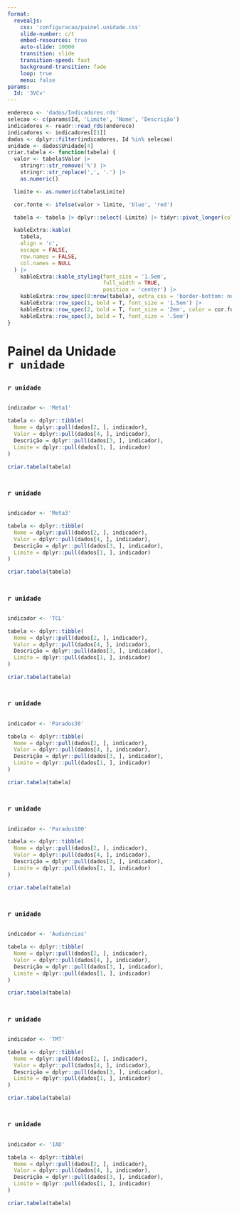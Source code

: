 ```yaml
---
format: 
  revealjs:
    css: 'configuracao/painel.unidade.css'
    slide-number: c/t
    embed-resources: true
    auto-slide: 10000
    transition: slide
    transition-speed: fast
    background-transition: fade
    loop: true
    menu: false
params:
  Id: '3VCv'
---
```


```r
endereco <- 'dados/Indicadores.rds'
selecao <- c(params$Id, 'Limite', 'Nome', 'Descrição')
indicadores <- readr::read_rds(endereco)
indicadores <- indicadores[[1]]
dados <- dplyr::filter(indicadores, Id %in% selecao)
unidade <- dados$Unidade[4]
criar.tabela <- function(tabela) {
  valor <- tabela$Valor |> 
    stringr::str_remove('%') |>
    stringr::str_replace(',', '.') |> 
    as.numeric()

  limite <- as.numeric(tabela$Limite)

  cor.fonte <- ifelse(valor > limite, 'blue', 'red')

  tabela <- tabela |> dplyr::select(-Limite) |> tidyr::pivot_longer(cols = everything(), values_to = 'Valores') |> dplyr::select(-name)

  kableExtra::kable(
    tabela,
    align = 'c',
    escape = FALSE,
    row.names = FALSE,
    col.names = NULL
  ) |>
    kableExtra::kable_styling(font_size = '1.5em',
                              full_width = TRUE,
                              position = 'center') |>
    kableExtra::row_spec(0:nrow(tabela), extra_css = 'border-bottom: none;') |>
    kableExtra::row_spec(1, bold = T, font_size = '1.5em') |>
    kableExtra::row_spec(2, bold = T, font_size = '2em', color = cor.fonte) |>
    kableExtra::row_spec(3, bold = T, font_size = '.5em')
}
```

# Painel da Unidade <br> `r unidade` {background-image="imagens/0.painel.unidade.png" background-opacity=".2"}
## {background-image="imagens/1.TJRR.png" background-opacity=".2"}
### `r unidade`
::: {.columns}
::: {.column width="100%"}
```r
indicador <- 'Meta1'

tabela <- dplyr::tibble(
  Nome = dplyr::pull(dados[2, ], indicador),
  Valor = dplyr::pull(dados[4, ], indicador),
  Descrição = dplyr::pull(dados[3, ], indicador),
  Limite = dplyr::pull(dados[1, ], indicador)
)

criar.tabela(tabela)
```
:::
:::
## {background-image="imagens/1.TJRR.png" background-opacity=".2"}
### `r unidade`
::: {.columns}
::: {.column width="100%"}
```r
indicador <- 'Meta3'

tabela <- dplyr::tibble(
  Nome = dplyr::pull(dados[2, ], indicador),
  Valor = dplyr::pull(dados[4, ], indicador),
  Descrição = dplyr::pull(dados[3, ], indicador),
  Limite = dplyr::pull(dados[1, ], indicador)
)

criar.tabela(tabela)
```
:::
:::
## {background-image="imagens/1.TJRR.png" background-opacity=".2"}
### `r unidade`
::: {.columns}
::: {.column width="100%"}
```r
indicador <- 'TCL'

tabela <- dplyr::tibble(
  Nome = dplyr::pull(dados[2, ], indicador),
  Valor = dplyr::pull(dados[4, ], indicador),
  Descrição = dplyr::pull(dados[3, ], indicador),
  Limite = dplyr::pull(dados[1, ], indicador)
)

criar.tabela(tabela)
```
:::
:::
## {background-image="imagens/1.TJRR.png" background-opacity=".2"}
### `r unidade`
::: {.columns}
::: {.column width="100%"}
```r
indicador <- 'Parados30'

tabela <- dplyr::tibble(
  Nome = dplyr::pull(dados[2, ], indicador),
  Valor = dplyr::pull(dados[4, ], indicador),
  Descrição = dplyr::pull(dados[3, ], indicador),
  Limite = dplyr::pull(dados[1, ], indicador)
)

criar.tabela(tabela)
```
:::
:::
## {background-image="imagens/1.TJRR.png" background-opacity=".2"}
### `r unidade`
::: {.columns}
::: {.column width="100%"}
```r
indicador <- 'Parados100'

tabela <- dplyr::tibble(
  Nome = dplyr::pull(dados[2, ], indicador),
  Valor = dplyr::pull(dados[4, ], indicador),
  Descrição = dplyr::pull(dados[3, ], indicador),
  Limite = dplyr::pull(dados[1, ], indicador)
)

criar.tabela(tabela)
```
:::
:::
## {background-image="imagens/1.TJRR.png" background-opacity=".2"}
### `r unidade`
::: {.columns}
::: {.column width="100%"}
```r
indicador <- 'Audiencias'

tabela <- dplyr::tibble(
  Nome = dplyr::pull(dados[2, ], indicador),
  Valor = dplyr::pull(dados[4, ], indicador),
  Descrição = dplyr::pull(dados[3, ], indicador),
  Limite = dplyr::pull(dados[1, ], indicador)
)

criar.tabela(tabela)
```
:::
:::
## {background-image="imagens/1.TJRR.png" background-opacity=".2"}
### `r unidade`
::: {.columns}
::: {.column width="100%"}
```r
indicador <- 'TMT'

tabela <- dplyr::tibble(
  Nome = dplyr::pull(dados[2, ], indicador),
  Valor = dplyr::pull(dados[4, ], indicador),
  Descrição = dplyr::pull(dados[3, ], indicador),
  Limite = dplyr::pull(dados[1, ], indicador)
)

criar.tabela(tabela)
```
:::
:::
## {background-image="imagens/1.TJRR.png" background-opacity=".2"}
### `r unidade`
::: {.columns}
::: {.column width="100%"}
```r
indicador <- 'IAD'

tabela <- dplyr::tibble(
  Nome = dplyr::pull(dados[2, ], indicador),
  Valor = dplyr::pull(dados[4, ], indicador),
  Descrição = dplyr::pull(dados[3, ], indicador),
  Limite = dplyr::pull(dados[1, ], indicador)
)

criar.tabela(tabela)
```
:::
:::
